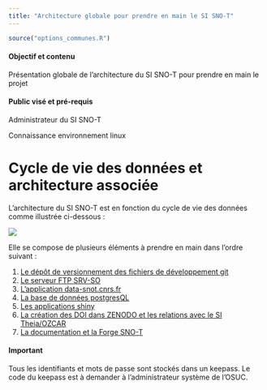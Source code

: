 ```yaml
---
title: "Architecture globale pour prendre en main le SI SNO-T"
---
```


```r
source("options_communes.R")
```

<div class="alert alert-success" role="alert">
  <h4 class="alert-heading">**Objectif et contenu**</h4>
  <p>Présentation globale de l'architecture du SI SNO-T pour prendre en main le projet</p>
</div>

<div class="alert alert-info" role="alert">
  <h4 class="alert-heading">**Public visé et pré-requis**</h4>
  <p>Administrateur du SI SNO-T</p>
  <p>Connaissance environnement linux</p>
</div>

# Cycle de vie des données et architecture associée

L'architecture du SI SNO-T est en fonction du cycle de vie des données comme illustrée ci-dessous :

![](`r repfigures`/Diagramme_archifonctionnelle_complet.png)

Elle se compose de plusieurs éléments à prendre en main dans l'ordre suivant :

1. [Le dépôt de versionnement des fichiers de développement git](https://sourcesup.renater.fr/www/si-snot/5_MO_VersionnementGit.html)
2. [Le serveur FTP SRV-SO](https://sourcesup.renater.fr/www/si-snot/5_Administrer_SRVSO.html)
3. [L'application data-snot.cnrs.fr](https://sourcesup.renater.fr/www/si-snot/5_Developper_appliSOERE.html)
4. [La base de données postgresQL](https://sourcesup.renater.fr/www/si-snot/5_Administrer_PostgresQL)
5. [Les applications shiny](https://sourcesup.renater.fr/www/si-snot/5_Administrer_shiny.html)
6. [La création des DOI dans ZENODO et les relations avec le SI Theia/OZCAR](https://sourcesup.renater.fr/www/si-snot/4_JeuxDonneesDOI.html)
7. [La documentation et la Forge SNO-T](https://sourcesup.renater.fr/www/si-snot/5_Creation_documentation.html)

<div class="alert alert-warning" role="alert">
  <h4 class="alert-heading">**Important**</h4>
  <p>Tous les identifiants et mots de passe sont stockés dans un keepass. Le code du keepass est à demander à l'administrateur système de l'OSUC.</p>
</div>
